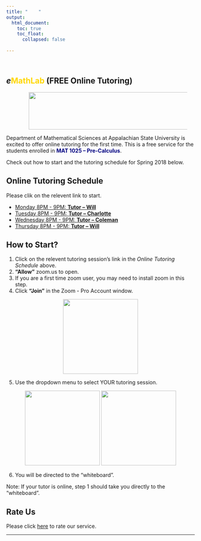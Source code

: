 ```yaml
---
title: "    "
output: 
  html_document:
    toc: true
    toc_float:
      collapsed: false
  
---
```


&nbsp;




## ***e*<span style="color:gold">MathLab</span> (FREE Online Tutoring)**

<figure>

<img src="./images/logo.png" alt="" align="center" hspace="20" style="width:1200px;height:100px;">
</figure>


Department of Mathematical Sciences at Appalachian State University is excited to offer online tutoring for the first time. This is a free service for the students enrolled in <span style="color:navy">**MAT 1025 -- Pre-Calculus**</span>.

Check out how to start and the tutoring schedule for Spring 2018 below. 

## **Online Tutoring Schedule**


Please clik on the relevent link to start.

* [Monday 8PM - 9PM: **Tutor -- Will**](https://appstate.zoom.us/j/147576949)
* [Tuesday 8PM - 9PM: **Tutor -- Charlotte**](https://appstate.zoom.us/j/477168258)
* [Wednesday 8PM - 9PM: **Tutor -- Coleman**](https://appstate.zoom.us/j/432634152)
* [Thursday 8PM - 9PM: **Tutor -- Will**](https://appstate.zoom.us/j/734779104)



<!--
```r
df <- data.frame( Time = c("8:00 PM - 9:00 PM"), Monday = c("Tutor - Will"), Tuesday = c("Tutor - Charlotte"), Wednesday = c("Tutor - Coleman"), Thursday = c("Tutor - Will"))
knitr::kable(df, align = c("l","l","l","l","l"))

```
-->


## **How to Start?**
1. Click on the relevent tutoring session's link in the *Online Tutoring Schedule* above.
2. **"Allow"** zoom.us to open.
3. If you are a first time zoom user, you may need to install zoom in this step.
4. Click **"Join"** in the Zoom - Pro Account window.

<div style="text-align:center">
<p float="center">
  <img src="./images/join.png" width="200" />

</p>
</div>

5. Use the dropdown menu to select YOUR tutoring session.

<div style="text-align:center">
<p float="center">
  <img src="./images/drop1.png" width="200" />
  <img src="./images/drop2.png" width="200" /> 

</p>
</div>

6. You will be directed to the "whiteboard".

Note: If your tutor is online, step 1 should take you directly to the "whiteboard".


## **Rate Us**

Please click [here](https://form.jotform.com/80378947441163) to rate our service.

***



